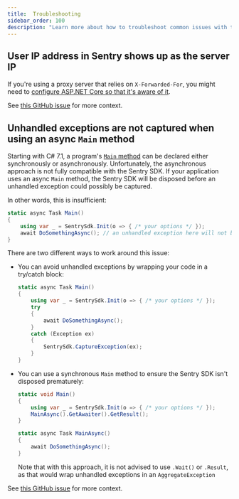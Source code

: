 ```yaml
---
title:  Troubleshooting
sidebar_order: 100
description: "Learn more about how to troubleshoot common issues with the .NET SDK. "
---
```


## User IP address in Sentry shows up as the server IP

If you're using a proxy server that relies on `X-Forwarded-For`, you might need to [configure ASP.NET Core
so that it's aware of it](https://docs.microsoft.com/aspnet/core/host-and-deploy/proxy-load-balancer).

See [this GitHub issue](https://github.com/getsentry/sentry-dotnet/issues/258) for more context.

## Unhandled exceptions are not captured when using an async `Main` method

Starting with C# 7.1, a program's [`Main` method](https://docs.microsoft.com/dotnet/csharp/fundamentals/program-structure/main-command-line) can be declared either synchronously or asynchronously.  Unfortunately, the asynchronous approach is not fully compatible with the Sentry SDK.  If your application uses an async `Main` method, the Sentry SDK will be disposed before an unhandled exception could possibly be captured.

In other words, this is insufficient:

```csharp
static async Task Main()
{
    using var _ = SentrySdk.Init(o => { /* your options */ });
    await DoSomethingAsync(); // an unhandled exception here will not be captured by Sentry
}
```

There are two different ways to work around this issue:

- You can avoid unhandled exceptions by wrapping your code in a try/catch block:
  ```csharp
  static async Task Main()
  {
      using var _ = SentrySdk.Init(o => { /* your options */ });
      try
      {
          await DoSomethingAsync();
      }
      catch (Exception ex)
      {
          SentrySdk.CaptureException(ex);
      }
  }
  ```

- You can use a synchronous `Main` method to ensure the Sentry SDK isn't disposed prematurely:

  ```csharp
  static void Main()
  {
      using var _ = SentrySdk.Init(o => { /* your options */ });
      MainAsync().GetAwaiter().GetResult();
  }

  static async Task MainAsync()
  {
      await DoSomethingAsync();
  }
  ```

  Note that with this approach, it is not advised to use `.Wait()` or `.Result`, as that would wrap unhandled exceptions in an `AggregateException`

See [this GitHub issue](https://github.com/getsentry/sentry-dotnet/issues/321) for more context.

<PlatformContent includePath="troubleshooting" />
